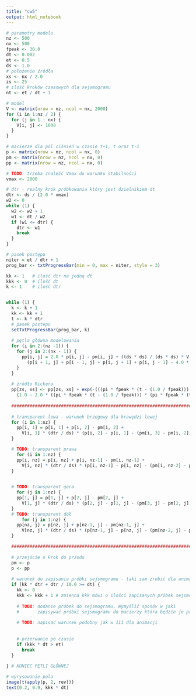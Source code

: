 ```yaml
---
title: "cw5"
output: html_notebook
---
```




```r
# parametry modelu
nz <- 500
nx <- 500
fpeak <- 30.0
dt <- 0.002
et <- 0.5
ds <- 1.0
# położenie źródła
xs <- nx / 2.0
zs <- 25
# ilość kroków czasowych dla sejsmogramu
nt <- et / dt + 1

# model
V <- matrix(nrow = nz, ncol = nx, 2000)
for (i in 1:nz / 2) {
  for (j in 1 : nx) {
    V[i, j] <- 1000
  }  
}

# macierze dla pól ciśnień w czasie t+1, t oraz t-1
p <- matrix(nrow = nz, ncol = nx, 0)
pm <- matrix(nrow = nz, ncol = nx, 0)
pp <- matrix(nrow = nz, ncol = nx, 0)

# TODO: trzeba znaleźć Vmax do warunku stabilności
vmax <- 2000

# dtr - realny krok próbkowania który jest dzielnikiem dt
dtr <- ds / (2.0 * vmax)
w2 <- 0
while (1) {
  w2 <- w2 + 1
  w1 <- dt / w2
  if (w1 <= dtr) {
    dtr <- w1
    break
  }
}

# pasek postępu
niter = et / dtr + 1
prog_bar <- txtProgressBar(min = 0, max = niter, style = 3)

kk <- 1   # ilość dtr na jedną dt
kkk <- 0  # ilość dt
k <- 1    # ilość dtr


while (1) {
  k <- k + 1
  kk <- kk + 1
  t <- k * dtr
  # pasek postepu
  setTxtProgressBar(prog_bar, k)
  
  # pętla główna modelowania
  for (i in 2:(nz -1)) {
    for (j in 2:(nx - 1)) {
      pp[i, j] = 2.0 * p[i, j] - pm[i, j] + ((ds * ds) / (ds * ds) * V[i, j] * V[i, j]) *
        (p[i + 1, j] + p[i - 1, j] + p[i, j + 1] + p[i, j - 1] - 4.0 * p[i, j])
    }
  }
  
  # źródło Rickera
  pp[zs, xs] <- pp[zs, xs] + exp(-(((pi * fpeak * (t - (1.0 / fpeak))) * (pi * fpeak * (t - (1.0 / fpeak)))))) *
    (1.0 - 2.0 * ((pi * fpeak * (t - (1.0 / fpeak))) * (pi * fpeak * (t - (1.0 / fpeak)))))
  
  ######################################################################################
  
  # transparent lewa - warunek brzegowy dla krawędzi lewej
  for (i in 1:nz) {
    pp[i, 1] = p[i, 1] + p[i, 2] - pm[i, 2] +
      V[i, 1] * (dtr / ds) * (p[i, 2] - p[i, 1] - (pm[i, 3] - pm[i, 2]))
  }

  # TODO: transparent prawa
    for (i in 1:nz) {
    pp[i, nz] = p[i, nz] + p[i, nz-1] - pm[i, nz-1] +
      V[i, nz] * (dtr / ds) * (p[i, nz-1] - p[i, nz] - (pm[i, nz-2] - pm[i, nz-1]))
  }

  
  # TODO: transparent góra
    for (j in 1:nz) {
    pp[1, j] = p[1, j] + p[2, j] - pm[2, j] +
      V[1, j] * (dtr / ds) * (p[2, j] - p[1, j] - (pm[3, j] - pm[2, j]))
  }
  # TODO: transparent dół
      for (j in 1:nz) {
    pp[nz, j] = p[nz, j] + p[nz-1, j] - pm[nz-1, j] +
      V[nz, j] * (dtr / ds) * (p[nz-1, j] - p[nz, j] - (pm[nz-2, j] - pm[nz-1, j]))
  }

  ######################################################################################
  
  # przejście o krok do przodu
  pm <- p
  p <- pp
  
  # warunek do zapisania próbki sejsmogramu - taki sam zrobić dla animacji!
  if (kk * dtr + dtr / 10.0 >= dt) {
    kk <- 0
    kkk <- kkk + 1 # zmienna kkk mówi o ilości zapisanych próbek sejsmogramu
    
    # TODO: dodanie próbek do sejsmogramu. Wymyślić sposóv w jaki
    #       zapisywać próbki sejsmogramu do macierzy która będzie je przechowywać
    
    # TODO: napisać warunek podobny jak w 111 dla animacji
    
    
    # przerwanie po czasie
    if (kkk * dt > et)
      break
  }
  
} # KONIEC PĘTLI GŁÓWNEJ

# wyrysowanie pola
image(t(apply(p, 2, rev)))
text(0.2, 0.9, kkk * dt)

```
